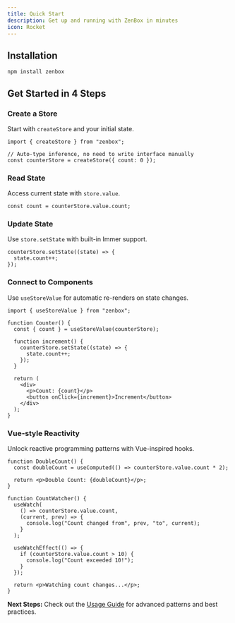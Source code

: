 ```yaml
---
title: Quick Start
description: Get up and running with ZenBox in minutes
icon: Rocket
---
```


## Installation

```npm
npm install zenbox
```

## Get Started in 4 Steps

<div className="fd-steps">

<div className="fd-step">

### Create a Store

Start with `createStore` and your initial state.

```tsx
import { createStore } from "zenbox";

// Auto-type inference, no need to write interface manually
const counterStore = createStore({ count: 0 });
```

</div>

<div className="fd-step">

### Read State

Access current state with `store.value`.

```tsx
const count = counterStore.value.count;
```

</div>

<div className="fd-step">

### Update State

Use `store.setState` with built-in Immer support.

```tsx
counterStore.setState((state) => {
  state.count++;
});
```

</div>

<div className="fd-step">

### Connect to Components

Use `useStoreValue` for automatic re-renders on state changes.

```tsx
import { useStoreValue } from "zenbox";

function Counter() {
  const { count } = useStoreValue(counterStore);

  function increment() {
    counterStore.setState((state) => {
      state.count++;
    });
  }

  return (
    <div>
      <p>Count: {count}</p>
      <button onClick={increment}>Increment</button>
    </div>
  );
}
```

</div>

<div className="fd-step">

### Vue-style Reactivity

Unlock reactive programming patterns with Vue-inspired hooks.

```tsx
function DoubleCount() {
  const doubleCount = useComputed(() => counterStore.value.count * 2);

  return <p>Double Count: {doubleCount}</p>;
}

function CountWatcher() {
  useWatch(
    () => counterStore.value.count,
    (current, prev) => {
      console.log("Count changed from", prev, "to", current);
    }
  );

  useWatchEffect(() => {
    if (counterStore.value.count > 10) {
      console.log("Count exceeded 10!");
    }
  });

  return <p>Watching count changes...</p>;
}
```

</div>

</div>

**Next Steps:** Check out the [Usage Guide](./usage-guide/how-to-create-and-update-store) for advanced patterns and best practices.
